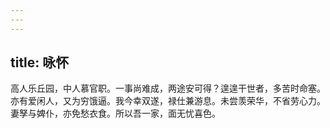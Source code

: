 ```yaml
---
---
---
```

title: 咏怀
---



高人乐丘园，中人慕官职。一事尚难成，两途安可得？遑遑干世者，多苦时命塞。亦有爱闲人，又为穷饿逼。我今幸双遂，禄仕兼游息。未尝羡荣华，不省劳心力。妻孥与婢仆，亦免愁衣食。所以吾一家，面无忧喜色。